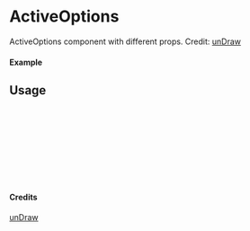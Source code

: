 
<Meta of={ActiveOptions} title="unDraw/ActiveOptions" />

# ActiveOptions

ActiveOptions component with different props.
Credit: [unDraw](https://undraw.co/illustrations)

#### Example

<Canvas of={ActiveOptions.Primary} />

## Usage

```ts
import { ActiveOptions } from "yadl-ui";

const Example = () => {
  return (
      <ActiveOptions />
  );
};

export default Example;
```

#### Credits
[unDraw](https://undraw.co/illustrations)

